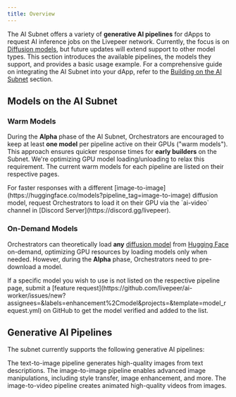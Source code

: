 ```yaml
---
title: Overview
---
```


The AI Subnet offers a variety of **generative AI pipelines** for dApps to
request AI inference jobs on the Livepeer network. Currently, the focus is on
[Diffusion models](https://huggingface.co/docs/diffusers/en/index), but future
updates will extend support to other model types. This section introduces the
available pipelines, the models they support, and provides a basic usage
example. For a comprehensive guide on integrating the AI Subnet into your dApp,
refer to the [Building on the AI Subnet](/ai/builders/get-started) section.

## Models on the AI Subnet

### Warm Models

During the **Alpha** phase of the AI Subnet, Orchestrators are encouraged to
keep at least **one model** per pipeline active on their GPUs ("warm models").
This approach ensures quicker response times for **early builders** on the
Subnet. We're optimizing GPU model loading/unloading to relax this requirement.
The current warm models for each pipeline are listed on their respective pages.

<Tip>
  For faster responses with a different
  [image-to-image](https://huggingface.co/models?pipeline_tag=image-to-image)
  diffusion model, request Orchestrators to load it on their GPU via the
  `ai-video` channel in [Discord Server](https://discord.gg/livepeer).
</Tip>

### On-Demand Models

Orchestrators can theoretically load **any**
[diffusion model](https://huggingface.co/docs/diffusers/en/index) from
[Hugging Face](https://huggingface.co/models) on-demand, optimizing GPU
resources by loading models only when needed. However, during the **Alpha**
phase, Orchestrators need to pre-download a model.

<Note>
  If a specific model you wish to use is not listed on the respective pipeline
  page, submit a [feature
  request](https://github.com/livepeer/ai-worker/issues/new?assignees=&labels=enhancement%2Cmodel&projects=&template=model_request.yml)
  on GitHub to get the model verified and added to the list.
</Note>

## Generative AI Pipelines

The subnet currently supports the following generative AI pipelines:

<CardGroup cols={2}>
  <Card title="Text-to-image" icon="image" href="/ai/pipelines/text-to-image">
    The text-to-image pipeline generates high-quality images from text
    descriptions.
  </Card>
  <Card title="image-to-image" icon="image" href="/ai/pipelines/image-to-image">
    The image-to-image pipeline enables advanced image manipulations, including
    style transfer, image enhancement, and more.
  </Card>
  <Card title="image-to-video" icon="video" href="/ai/pipelines/image-to-video">
    The image-to-video pipeline creates animated high-quality videos from
    images.
  </Card>
</CardGroup>
